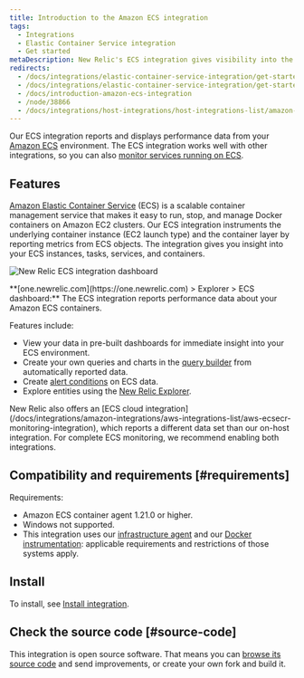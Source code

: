 ```yaml
---
title: Introduction to the Amazon ECS integration
tags:
  - Integrations
  - Elastic Container Service integration
  - Get started
metaDescription: New Relic's ECS integration gives visibility into the performance of your Amazon ECS environment.
redirects:
  - /docs/integrations/elastic-container-service-integration/get-started/introduction-amazon-ecs-integration
  - /docs/integrations/elastic-container-service-integration/get-started/about-elastic-container-service-integration
  - /docs/introduction-amazon-ecs-integration
  - /node/38866
  - /docs/integrations/host-integrations/host-integrations-list/amazon-ecs
---
```



Our ECS integration reports and displays performance data from your [Amazon ECS](https://docs.aws.amazon.com/ecs/index.html) environment. The ECS integration works well with other integrations, so you can also [monitor services running on ECS](/docs/integrations/host-integrations/host-integrations-list/monitor-services-running-amazon-ecs).

## Features

[Amazon Elastic Container Service](https://docs.aws.amazon.com/ecs/index.html) (ECS) is a scalable container management service that makes it easy to run, stop, and manage Docker containers on Amazon EC2 clusters. Our ECS integration instruments the underlying container instance (EC2 launch type) and the container layer by reporting metrics from ECS objects. The integration gives you insight into your ECS instances, tasks, services, and containers.

<img
  src={newRelicEcsIntegrationDashboards0}
  title="new-relic-ecs-integration-dashboards.png"
  alt="New Relic ECS integration dashboard"
/>

<figcaption>
  **[one.newrelic.com](https://one.newrelic.com) > Explorer > ECS dashboard:** The ECS integration reports performance data about your Amazon ECS containers.
</figcaption>

Features include:

* View your data in pre-built dashboards for immediate insight into your ECS environment.
* Create your own queries and charts in the [query builder](/docs/chart-builder/use-chart-builder/get-started/introduction-chart-builder) from automatically reported data.
* Create [alert conditions](/docs/ecs-integration-recommended-alert-conditions) on ECS data.
* Explore entities using the [New Relic Explorer](/docs/new-relic-one/use-new-relic-one/ui-data/new-relic-one-entity-explorer-view-performance-across-apps-services-hosts).

<Callout variant="important">
  New Relic also offers an [ECS cloud integration](/docs/integrations/amazon-integrations/aws-integrations-list/aws-ecsecr-monitoring-integration), which reports a different data set than our on-host integration. For complete ECS monitoring, we recommend enabling both integrations.
</Callout>

## Compatibility and requirements [#requirements]

Requirements:

* Amazon ECS container agent 1.21.0 or higher.
* Windows not supported.
* This integration uses our [infrastructure agent](/docs/infrastructure/new-relic-infrastructure/getting-started/compatibility-requirements-new-relic-infrastructure) and our [Docker instrumentation](/docs/infrastructure/install-configure-manage-infrastructure/docker-installation/docker-instrumentation-infrastructure): applicable requirements and restrictions of those systems apply.

## Install

To install, see [Install integration](/docs/install-ecs-integration).

## Check the source code [#source-code]

This integration is open source software. That means you can [browse its source code](https://github.com/newrelic/nri-ecs "Link opens in a new window.") and send improvements, or create your own fork and build it.
